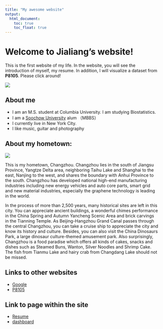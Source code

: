 ```yaml
---
title: "My awesome website"
output: 
  html_document:
    toc: true
    toc_float: true
---
```


# Welcome to Jialiang's website!

This is the first website of my life. In the website, you will see the introduction of myself, my resume. In addition, I will visualize a dataset from **P8105**. Please click around!

![](https://media.giphy.com/media/drXGoW1iudhKw/giphy.gif)


## About me

- I am an M.S. student at Columbia University. I am studying Biostatistics.
- I am a [Soochow University](https://en.wikipedia.org/wiki/Soochow_University_(Suzhou)) alum （MBBS）
- I currently live in New York City.
- I like music, guitar and photography


## About my hometown:

![](images/changzhou.jpg)\

This is my hometown, Changzhou. Changzhou lies in the south of Jiangsu Province, Yangtze Delta area, neighboring Taihu Lake and Shanghai to the east, Nanjing to the west, and shares the boundary with Anhui Province to the south. Changzhou has developed national high-end manufacturing industries including new energy vehicles and auto core parts, smart grid and new material industries, especially the graphene technology is leading in the world.

In the process of more than 2,500 years, many historical sites are left in this city. You can appreciate ancient buildings, a wonderful chimes performance in the China Spring and Autumn Yancheng Scenic Area and brick carvings in the Tianning Temple. As Beijing-Hangzhou Grand Canal passes through the central Changzhou, you can take a cruise ship to appreciate the city and know its history and culture. Besides, you can also visit the China Dinosaurs Park, a large dinosaur culture-themed amusement park. Also surprisingly, Changzhou is a food paradise which offers all kinds of cakes, snacks and dishes such as Steamed Buns, Wanton, Silver Noodles and Shrimp Cake. The fish from Tianmu Lake and hairy crab from Changdang Lake should not be missed.


## Links to other websites

* [Google](https://google.com)
* [P8105](https://p8105.com)


## Link to page within the site

- [Resume](resume.html)
- [dashboard](dashboard.html)
